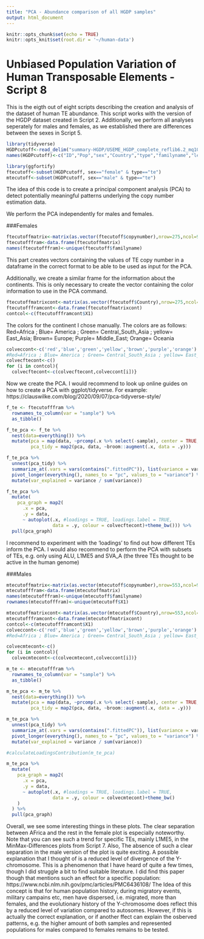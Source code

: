 ```yaml
---
title: "PCA - Abundance comparison of all HGDP samples"
output: html_document
---
```


```r
knitr::opts_chunk$set(echo = TRUE)
knitr::opts_knit$set(root.dir = '~/human-data')
```

# Unbiased Population Variation of Human Transposable Elements - Script 8
This is the eigth out of eight scripts describing the creation and analysis of the dataset of human TE abundance.
This script works with the version of the HGDP dataset created in Script 2.
Additionally, we perform all analyses seperately for males and females, as we established there are differences between the sexes in Script 5.
```r
library(tidyverse)
HGDPcutoff<-read_delim("summary-HGDP/USEME_HGDP_complete_reflib6.2_mq10_batchinfo_cutoff0.01.txt",comment="#")
names(HGDPcutoff)<-c("ID","Pop","sex","Country","type","familyname","length","reads","copynumber","batch")
```
```r
library(ggfortify)
ftecutoff<-subset(HGDPcutoff, sex=="female" & type=="te")
mtecutoff<-subset(HGDPcutoff, sex=="male" & type=="te")
```

The idea of this code is to create a principal component analysis (PCA) to detect potentially meaningful patterns underlying the copy number estimation data.

We perform the PCA independently for males and females.

###Females

```r
ftecutoffmatrix<-matrix(as.vector(ftecutoff$copynumber),nrow=275,ncol=965,byrow=T)
ftecutofffram<-data.frame(ftecutoffmatrix)
names(ftecutofffram)<-unique(ftecutoff$familyname)
```
This part creates vectors containing the values of TE copy number in a dataframe in the correct format to be able to be used as input for the PCA. 

Additionally, we create a similar frame for the information about the continents. This is only necessary to create the vector containing the color information to use in the PCA command. 
```r
ftecutoffmatrixcont<-matrix(as.vector(ftecutoff$Country),nrow=275,ncol=965,byrow=T)
ftecutoffframcont<-data.frame(ftecutoffmatrixcont)
contcol<-c(ftecutoffframcont$X1)
```

The colors for the continent I chose manually. The colors are as follows: Red=Africa ; Blue= America ; Green= Central_South_Asia ; yellow= East_Asia; Brown= Europe; Purple= Middle_East; Orange= Oceania
```r
colveccont<-c('red','blue','green','yellow','brown','purple','orange')
#Red=Africa ; Blue= America ; Green= Central_South_Asia ; yellow= East_Asia; Brown= Europe; Purple= Middle_East; Orange= Oceania
colvecftecont<-c()
for (i in contcol){
  colvecftecont<-c(colvecftecont,colveccont[i])}
```

Now we create the PCA. I would recommend to look up online guides on how to create a PCA with ggplot/tidyverse.
For example: https://clauswilke.com/blog/2020/09/07/pca-tidyverse-style/
```r
f_te <- ftecutofffram %>% 
  rownames_to_column(var = "sample") %>% 
  as_tibble()

f_te_pca <- f_te %>% 
  nest(data=everything()) %>% 
  mutate(pca = map(data, ~prcomp(.x %>% select(-sample), center = TRUE, scale = TRUE)), 
         pca_tidy = map2(pca, data, ~broom::augment(.x, data = .y))) 

f_te_pca %>%
  unnest(pca_tidy) %>% 
  summarize_at(.vars = vars(contains(".fittedPC")), list(variance = var)) %>% 
  pivot_longer(everything(), names_to = "pc", values_to = "variance") %>% 
  mutate(var_explained = variance / sum(variance))

f_te_pca %>% 
  mutate(
    pca_graph = map2(
      .x = pca, 
      .y = data,
      ~ autoplot(.x, #loadings = TRUE, loadings.label = TRUE, 
                 data = .y, colour = colvecftecont)+theme_bw())) %>% 
  pull(pca_graph)
```
I recommend to experiment with the 'loadings' to find out how different TEs inform the PCA.
I would also recommend to perform the PCA with subsets of TEs, e.g. only using ALU, L1ME5 and SVA_A (the three TEs thought to be active in the human genome)


###Males

```r
mtecutoffmatrix<-matrix(as.vector(mtecutoff$copynumber),nrow=553,ncol=965,byrow=T)# DOESTHISWORKCORRECTLY
mtecutofffram<-data.frame(mtecutoffmatrix)
names(mtecutofffram)<-unique(mtecutoff$familyname)
rownames(mtecutofffram)<-unique(mtecutoff$X1)

mtecutoffmatrixcont<-matrix(as.vector(mtecutoff$Country),nrow=553,ncol=965,byrow=T)
mtecutoffframcont<-data.frame(mtecutoffmatrixcont)
contcol<-c(mtecutoffframcont$X1)
colveccont<-c('red','blue','green','yellow','brown','purple','orange')
#Red=Africa ; Blue= America ; Green= Central_South_Asia ; yellow= East_Asia; Brown= Europe; Purple= Middle_East Magenta,Orange= Oceania

colvecmtecont<-c()
for (i in contcol){
  colvecmtecont<-c(colvecmtecont,colveccont[i])}

m_te <- mtecutofffram %>% 
  rownames_to_column(var = "sample") %>% 
  as_tibble()

m_te_pca <- m_te %>% 
  nest(data=everything()) %>% 
  mutate(pca = map(data, ~prcomp(.x %>% select(-sample), center = TRUE, scale = TRUE)), 
         pca_tidy = map2(pca, data, ~broom::augment(.x, data = .y))) 

m_te_pca %>%
  unnest(pca_tidy) %>% 
  summarize_at(.vars = vars(contains(".fittedPC")), list(variance = var)) %>% 
  pivot_longer(everything(), names_to = "pc", values_to = "variance") %>% 
  mutate(var_explained = variance / sum(variance))

#calculateLoadingsContribution(m_te_pca)

m_te_pca %>% 
  mutate(
    pca_graph = map2(
      .x = pca, 
      .y = data,
      ~ autoplot(.x, #loadings = TRUE, loadings.label = TRUE, 
                 data = .y, colour = colvecmtecont)+theme_bw()
    )
  ) %>% 
  pull(pca_graph)
```

Overall, we see some interesting things in these plots. The clear separation between AFrica and the rest in the female plot is especially noteworthy. Note that you can see such a trend for specific TEs, mainly L1ME5, in the MinMax-Differences plots from Script 7.
Also, The absence of such a clear separation in the male version of the plot is quite exciting. A possible explanation that I thought of is a reduced level of divergence of the Y-chromosome. This is a phenomenon that I have heard of quite a few times, though I did struggle a bit to find suitable literature. I did find this paper though that mentions such an effect for a specific population: https://www.ncbi.nlm.nih.gov/pmc/articles/PMC6436108/
The Idea of this concept is that for human population history, during migratory events, military campains etc, men have dispersed, i.e. migrated, more than females, and the evolutionary history of the Y-chromosome does reflect this by a reduced level of variation compared to autosomes.
However, if this is actually the correct explanation, or if another ffect can explain the osberved patterns, e.g. the higher amount of both samples and represented populations for males compared to females remains to be tested.